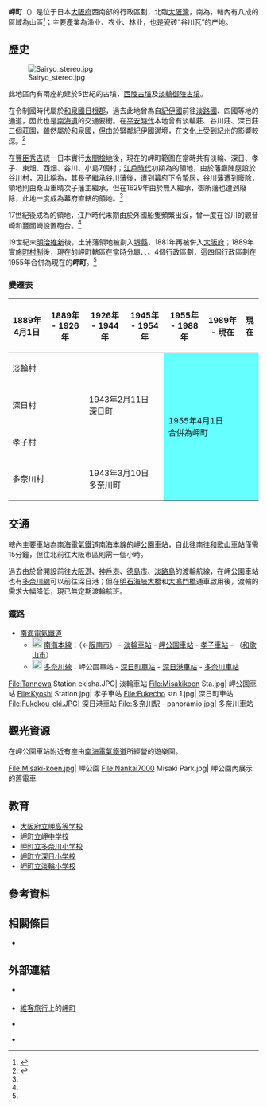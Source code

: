 {{日本町村
| 自治體名=岬
| 町村=町
| 圖像=[[File:Tannowa_Nisanzai_Kofun_zenkei.JPG|240px]]
| 圖像說明=[[淡輪御陵古墳|淡輪御陵古墳]]（宇度墓）{{Infobox mapframe|zoom=10}}
| 町村章=[[File:Emblem_of_Misaki,_Osaka.svg|100px]]
| 日文原名=岬町
| 平假名=みさきちょう
| 羅馬字拼音=Misaki-chō
| 都道府縣=大阪府
| 支廳=
| 郡=泉南郡
| 編號=27366-0
| 面積=49.18
| 邊界未定=
| 人口=15,523<ref>{{Cite web| url=http://www.pref.osaka.lg.jp/toukei/jinkou/jinkou-xlslist.html| title=推計人口（月報）| date=2018-04-16| publisher=大阪府政府| language=ja| accessdate=2018-04-26| archive-date=2020-12-05| archive-url=https://web.archive.org/web/20201205220935/http://www.pref.osaka.lg.jp/toukei/jinkou/jinkou-xlslist.html| dead-url=no}}</ref>
| 統計時間=2018年3月1日
| 自治體=[[阪南市|阪南市]]<br />'''[[和歌山縣|和歌山縣]]'''：[[和歌山市|和歌山市]]
| 樹=松樹
| 花=杜鵑花
| 鳥=
| 其他象徵物=
| 其他象徵=
| 首長=田代堯
| 卸任日期=2021年10月8日
| 郵遞區號=599-0392
| 所在地=泉南郡岬町深日2000番地1 
| 電話號碼=72-492-1001
| 外部連結=http://www.town.misaki.osaka.jp/
| 地圖=[[File:Misaki_in_Osaka_Prefecture_Ja.svg|250px]]
| 註記=
}}
'''岬町'''（{{jpn|j=岬町|hg=みさきちょう|rm=Misaki chō|f=y}}）是位于日本[[大阪府|大阪府]]西南部的行政區劃，北臨[[大阪灣|大阪灣]]，南為{{tsl|ja|和泉山脈}}，轄內有八成的區域為山區<ref>{{Cite web| url=http://www.town.misaki.osaka.jp/chousei/gaiyou/1756.html| title=まちのプロフィール| date=2018-02-01| publisher=岬町公所| accessdate=2018-04-26| language=ja| archive-date=2020-07-27| archive-url=https://web.archive.org/web/20200727090000/http://www.town.misaki.osaka.jp/chousei/gaiyou/1756.html| dead-url=no}}</ref>；主要產業為渔业、农业、林业，也是瓷砖“谷川瓦”的产地。

== 歷史 ==

[[File:Sairyo_stereo.jpg|thumb]]

此地區內有兩座約建於5世紀的古墳，[[西陵古墳|西陵古墳]]及[[淡輪御陵古墳|淡輪御陵古墳]]。

在令制國時代屬於[[和泉國|和泉國]][[日根郡|日根郡]]，過去此地曾為自[[紀伊國|紀伊國]]前往[[淡路國|淡路國]]、四國等地的通道，因此也是[[南海道|南海道]]的交通要衝。在[[平安時代|平安時代]]本地曾有淡輪莊、谷川莊、深日莊三個莊園，雖然屬於和泉國，但由於緊鄰紀伊國邊境，在文化上受到[[紀州|紀州]]的影響較深。<ref name="History">{{Cite web| url=http://www.town.misaki.osaka.jp/chousei/gaiyou/1758.html| title=まちのあゆみと現況| date=2018-02-01| publisher=岬町公所| language=ja| accessdate=2018-04-26| archive-date=2018-04-27| archive-url=https://web.archive.org/web/20180427044619/http://www.town.misaki.osaka.jp/chousei/gaiyou/1758.html| dead-url=no}}</ref>

在[[豐臣秀吉|豐臣秀吉]]統一日本實行[[太閤檢地|太閤檢地]]後，現在的岬町範圍在當時共有淡輪、深日、孝子、東畑、西畑、谷川、小島7個村；[[江戶時代|江戶時代]]初期為{{tsl|ja|桑山重晴}}的領地，由於藩廳陣屋設於谷川村，因此稱為{{tsl|ja|谷川藩}}，其長子{{tsl|ja|桑山清晴}}繼承谷川藩後，遭到幕府下令[[蟄居|蟄居]]，谷川藩遭到廢除，領地則由桑山重晴次子{{Tsl|ja|御所藩}}藩主{{tsl|ja|桑山元晴}}繼承，但在1629年由於無人繼承，御所藩也遭到廢除，此地一度成為幕府直轄的領地。<ref name="History"/>

17世紀後成為{{tsl|ja|土屋氏}}{{tsl|ja|土浦藩}}的領地，江戶時代末期由於外國船隻頻繁出沒，曾一度在谷川的觀音崎和豐國崎設置砲台。<ref name="History"/>

19世紀末[[明治維新|明治維新]]後，土浦藩領地被劃入[[堺縣|堺縣]]，1881年再被併入[[大阪府|大阪府]]；1889年實施[[町村制|町村制]]後，現在的岬町轄區在當時分屬{{tsl|ja|淡輪|淡輪|淡輪村}}、{{tsl|ja|深日|深日|深日村}}、{{tsl|ja|孝子_(岬町)|孝子_(岬町)|孝子村}}、{{Tsl|ja|多奈川町|多奈川町|多奈川村}}4個行政區劃，這四個行政區劃在1955年合併為現在的'''岬町'''。<ref name="History"/>

=== 變遷表 ===

{|class="wikitable" style="font-size:x-small;"
! 1889年4月1日
! 1889年 - 1926年
! 1926年 - 1944年
! 1945年 - 1954年
! 1955年 - 1988年
! 1989年 - 現在
! 現在
|-
| colspan=4 | 淡輪村
| rowspan=4 colspan=3 style="background-color:#66FFFF;" | 1955年4月1日<br />合併為岬町
|-
| colspan=2 | 深日村
| colspan=2 | 1943年2月11日<br />深日町
|-
| colspan=4 | 孝子村
|-
| colspan=2 | 多奈川村
| colspan=2 | 1943年3月10日<br />多奈川町
|}

== 交通 ==

轄內主要車站為[[南海電氣鐵道|南海電氣鐵道]][[南海本線|南海本線]]的[[岬公園車站|岬公園車站]]，自此往南往[[和歌山車站|和歌山車站]]僅需15分鐘，但往北前往大阪市區則需一個小時。

過去由於{{Tsl|ja|深日港}}曾開設前往[[大阪港|大阪港]]、[[神戶港|神戶港]]、[[德島市|德島市]]、[[淡路島|淡路島]]{{tsl|ja|洲本港}}的渡輪航線，在岬公園車站也有[[多奈川線|多奈川線]]可以前往深日港；但在[[明石海峽大橋|明石海峽大橋]]和[[大鳴門橋|大鳴門橋]]通車啟用後，渡輪的需求大幅降低，現已無定期渡輪航班。

=== 鐵路 ===
* [[南海電氣鐵道|南海電氣鐵道]]
** [[File:Nankai_mainline_symbol.svg|20px]] [[南海本線|南海本線]]：（←[[阪南市|阪南市]]） - [[淡輪車站|淡輪車站]] - [[岬公園車站|岬公園車站]] - [[孝子站_(日本)|孝子車站]] - （[[和歌山市|和歌山市]]）
** [[File:Nankai_mainline_symbol.svg|20px]] [[多奈川線|多奈川線]]：岬公園車站 - [[深日町車站|深日町車站]] - [[深日港車站|深日港車站]] - [[多奈川車站|多奈川車站]]

<gallery widths=200px heights=200px>
File:Tannowa Station ekisha.JPG| 淡輪車站
File:Misakikoen Sta.jpg| 岬公園車站
File:Kyoshi Station.jpg| 孝子車站
File:Fukecho stn 1.jpg| 深日町車站
File:Fukekou-eki.JPG| 深日港車站
File:多奈川駅 - panoramio.jpg| 多奈川車站
</gallery>

== 觀光資源 ==

在岬公園車站附近有座由[[南海電氣鐵道|南海電氣鐵道]]所經營的遊樂園{{tsl|ja|みさき公園|岬公園}}。

<gallery widths=200px heights=200px>
File:Misaki-koen.jpg| 岬公園
File:Nankai7000 Misaki Park.jpg| 岬公園內展示的舊電車
</gallery>

==教育==
*[[大阪府立岬高等学校|大阪府立岬高等学校]]
*[[岬町立岬中学校|岬町立岬中学校]] 
*[[岬町立多奈川小学校|岬町立多奈川小学校]] 
*[[岬町立深日小学校|岬町立深日小学校]] 
*[[岬町立淡輪小学校|岬町立淡輪小学校]]

== 參考資料 ==
{{Reflist}}

== 相關條目 ==
{{Commonscat|Misaki,_Osaka}}
{{Wikivoyage}}

* {{tsl|ja|谷川藩}}

== 外部連結 ==
* {{Ja}} {{official website}}
* {{Ja}} [[維客旅行|維客旅行]]上的[http://wikitravel.org/ja/岬町 岬町] {{Wayback|url=http://wikitravel.org/ja/%E5%B2%AC%E7%94%BA |date=20201127040125 }}
* {{Ja}} {{Facebook|misakitown|岬町公所}}
* {{Osmrelation|359253}}
{{大阪府}}
{{Authority control}}
{{coord|34|19|N|135|9|E|region:JP|display=title}}
